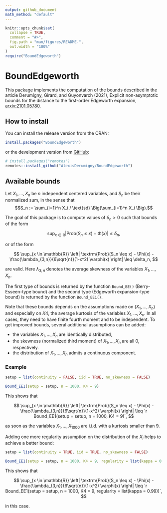```yaml
---
output: github_document
math_method: "default"
---
```


<!-- README.md is generated from README.Rmd. Please edit that file -->

```r
knitr::opts_chunk$set(
  collapse = TRUE,
  comment = "#>",
  fig.path = "man/figures/README-",
  out.width = "100%"
)
require("BoundEdgeworth")
```

# BoundEdgeworth

<!-- badges: start -->
<!-- badges: end -->


This package implements the computation of the bounds described in the article
Derumigny, Girard, and Guyonvarch (2021), Explicit non-asymptotic bounds for the distance to the first-order Edgeworth expansion, [arxiv:2101.05780](https://arxiv.org/abs/2101.05780).


## How to install

You can install the release version from the CRAN:
```r
install.packages("BoundEdgeworth")
```

or the development version from [GitHub](https://github.com/):

```r
# install.packages("remotes")
remotes::install_github("AlexisDerumigny/BoundEdgeworth")
```


## Available bounds

Let $X_1, \dots, X_n$ be $n$ independent centered variables,
and $S_n$ be their normalized sum, in the sense that
$$S_n := \sum_{i=1}^n X_i / \text{sd} \Big(\sum_{i=1}^n X_i \Big).$$

The goal of this package is to compute values of $\delta_n > 0$
such that bounds of the form

$$
\sup_{x \in \mathbb{R}}
\left| \textrm{Prob}(S_n \leq x) - \Phi(x) \right|
\leq \delta_n,
$$

or of the form

$$
\sup_{x \in \mathbb{R}}
\left| \textrm{Prob}(S_n \leq x) - \Phi(x) - \frac{\lambda_{3,n}}{6\sqrt{n}}(1-x^2) \varphi(x) \right|
\leq \delta_n,
$$

are valid. Here $\lambda_{3,n}$ denotes the average skewness of the variables
$X_1, \dots, X_n$.

The first type of bounds is returned by the function `Bound_BE()`
(Berry-Esseen-type bound) and the second type
(Edgeworth expansion-type bound) is returned by the function `Bound_EE1()`.


Note that these bounds depends on the assumptions made on
$(X_1, \dots, X_n)$ and especially on $K4$,
the average kurtosis of the variables $X_1, \dots, X_n$.
In all cases, they need to have finite fourth moment
and to be independent. To get improved bounds, several additional assumptions
can be added:

* the variables $X_1, \dots, X_n$ are identically distributed,
* the skewness (normalized third moment) of $X_1, \dots, X_n$ are all $0$, respectively.
* the distribution of $X_1, \dots, X_n$ admits a continuous component.


### Example

```r
setup = list(continuity = FALSE, iid = TRUE, no_skewness = FALSE)

Bound_EE1(setup = setup, n = 1000, K4 = 9)
```
This shows that

$$
\sup_{x \in \mathbb{R}}
\left| \textrm{Prob}(S_n \leq x) - \Phi(x) - \frac{\lambda_{3,n}}{6\sqrt{n}}(1-x^2) \varphi(x) \right|
\leq `r Bound_EE1(setup = setup, n = 1000, K4 = 9)`,
$$

as soon as the variables $X_1, \dots, X_{1000}$ are i.i.d. with a kurtosis smaller than $9$.

Adding one more regularity assumption on the distribution of the $X_i$ helps to achieve a better bound:
```r
setup = list(continuity = TRUE, iid = TRUE, no_skewness = FALSE)

Bound_EE1(setup = setup, n = 1000, K4 = 9, regularity = list(kappa = 0.99))
```

This shows that

$$
\sup_{x \in \mathbb{R}}
\left| \textrm{Prob}(S_n \leq x) - \Phi(x) - \frac{\lambda_{3,n}}{6\sqrt{n}}(1-x^2) \varphi(x) \right|
\leq `r Bound_EE1(setup = setup, n = 1000, K4 = 9, regularity = list(kappa = 0.99))`,
$$

in this case.
